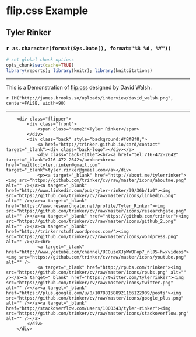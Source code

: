 <link rel="stylesheet" href="./css/flip.css" />
<link rel="stylesheet" href="./css/popup_style.css" />
<script type="text/javascript" src="./js/jquery-1.9.1.min.js"></script>
<script type="text/javascript" src="./js/nhpup-ioshack_1.0.js"></script>
<script type="text/javascript" src="./js/nhpup_1.0.js"></script>
<script type="text/javascript" src="./js/nhpup_1.1.js"></script>
<script type="text/javascript" src="./js/reports.js"></script>

# flip.css Example
## Tyler Rinker
### `r as.character(format(Sys.Date(), format="%B %d, %Y"))`
```r
# set global chunk options
opts_chunk$set(cache=TRUE)
library(reports); library(knitr); library(knitcitations)
```

---

This is a Demonstration of [flip.css](http://davidwalsh.name/css-flip) designed by David Walsh.

`r IM("http://james.brooks.so/uploads/interview/david_walsh.png", center=FALSE, width=90)`

---


<div class="flip-container" ontouchstart="this.classList.toggle('hover');">
		<div class="flipper">
			<div class="front">
				<span class="name2">Tyler Rinker</span>
			</div>
			<div class="back" style="background:#f8f8f8;">
			    <a href="http://trinker.github.io/card/contact" target="_blank"><div class="back-logo"></div></a>
				<div class="back-title"><br><a href="tel:716-472-2642" target="_blank">716-472-2642</a><br><br><a href="mailto:tyler.rinker@gmail.com" target="_blank">tyler.rinker@gmail.com</a></div>
				<p><a target="_blank" href="http://about.me/tylerrinker"><img src="https://github.com/trinker/cv/raw/master/icons/aboutme.png" alt="" /></a><a target="_blank" href="http://www.linkedin.com/pub/tyler-rinker/39/36b/1a0"><img src="https://github.com/trinker/cv/raw/master/icons/linkedin.png" alt="" /></a><a target="_blank" href="https://www.researchgate.net/profile/Tyler_Rinker"><img src="https://github.com/trinker/cv/raw/master/icons/researchgate.png" alt="" /></a><a target="_blank" href="https://github.com/trinker"><img src="https://github.com/trinker/cv/raw/master/icons/github_2.png" alt="" /></a><a target="_blank" href="http://trinkerrstuff.wordpress.com/"><img src="https://github.com/trinker/cv/raw/master/icons/wordpress.png" alt="" /></a><br>
				<a target="_blank" href="http://www.youtube.com/channel/UCOuzoXJpWWOFop7_nlJ5-hw/videos"><img src="https://github.com/trinker/cv/raw/master/icons/youtube.png" alt="" />
				<a target="_blank" href="http://rpubs.com/trinker"><img src="https://github.com/trinker/cv/raw/master/icons/rpubs.png" alt="" /></a><a target="_blank" href="https://twitter.com/tylerrinker"><img src="https://github.com/trinker/cv/raw/master/icons/twitter.png" alt="" /></a><a target="_blank" href="https://plus.google.com/u/0/107881588921166122909/posts"><img src="https://github.com/trinker/cv/raw/master/icons/google_plus.png" alt="" /></a><a target="_blank" href="http://stackoverflow.com/users/1000343/tyler-rinker"><img src="https://github.com/trinker/cv/raw/master/icons/stackoverflow.png" alt="" /></a>
			</div>
		</div>
</div>

